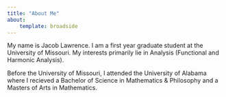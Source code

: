 ```yaml
---
title: "About Me"
about: 
    template: broadside
---
```


My name is Jacob Lawrence. I am a first year graduate student at the University of Missouri. My interests primarily lie in Analysis (Functional and Harmonic Analysis).

Before the University of Missouri, I attended the University of Alabama where I recieved a Bachelor of Science in Mathematics & Philosophy and a Masters of Arts in Mathematics. 

